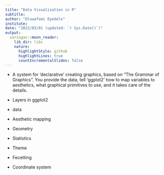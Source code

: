 ```yaml
---
title: "Data Visualization in R"
subtitle: 
author: "Oluwafemi Oyedele"
institute: 
date: "2022/03/01 (updated: `r Sys.Date()`)"
output:
  xaringan::moon_reader:
    lib_dir: libs
    nature:
      highlightStyle: github
      highlightLines: true
      countIncrementalSlides: false
---
```



- A system for 'declarative' creating graphics, based on "The Grammar of Graphics". You provide the data, tell 'ggplot2' how to map variables to aesthetics, what graphical primitives to use, and it takes care of the details.


- Layers in ggplot2

- data

- Aesthetic mapping

- Geometry

- Statistics

- Theme

- Fecetting


- Coordinate system

